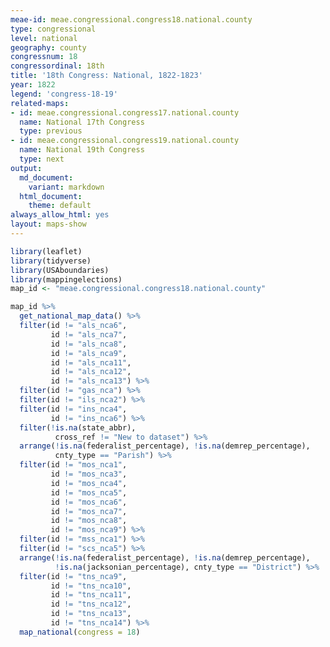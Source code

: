```yaml
---
meae-id: meae.congressional.congress18.national.county
type: congressional
level: national
geography: county
congressnum: 18
congressordinal: 18th
title: '18th Congress: National, 1822-1823'
year: 1822
legend: 'congress-18-19'
related-maps:
- id: meae.congressional.congress17.national.county
  name: National 17th Congress
  type: previous
- id: meae.congressional.congress19.national.county
  name: National 19th Congress
  type: next
output:
  md_document:
    variant: markdown
  html_document:
    theme: default
always_allow_html: yes
layout: maps-show
---
```


```r
library(leaflet)
library(tidyverse)
library(USAboundaries)
library(mappingelections)
map_id <- "meae.congressional.congress18.national.county"
```

<div class="map">

```r
map_id %>%
  get_national_map_data() %>%
  filter(id != "als_nca6",
         id != "als_nca7",
         id != "als_nca8",
         id != "als_nca9",
         id != "als_nca11",
         id != "als_nca12",
         id != "als_nca13") %>%
  filter(id != "gas_nca") %>% 
  filter(id != "ils_nca2") %>% 
  filter(id != "ins_nca4",
         id != "ins_nca6") %>%
  filter(!is.na(state_abbr),
          cross_ref != "New to dataset") %>%
  arrange(!is.na(federalist_percentage), !is.na(demrep_percentage), 
          cnty_type == "Parish") %>% 
  filter(id != "mos_nca1",
         id != "mos_nca3",
         id != "mos_nca4",
         id != "mos_nca5",
         id != "mos_nca6",
         id != "mos_nca7",
         id != "mos_nca8",
         id != "mos_nca9") %>%         
  filter(id != "mss_nca1") %>% 
  filter(id != "scs_nca5") %>% 
  arrange(!is.na(federalist_percentage), !is.na(demrep_percentage), 
          !is.na(jacksonian_percentage), cnty_type == "District") %>%
  filter(id != "tns_nca9",
         id != "tns_nca10",
         id != "tns_nca11",
         id != "tns_nca12",
         id != "tns_nca13",
         id != "tns_nca14") %>%
  map_national(congress = 18)
```

</div>

<div class="results-table">

</div>

